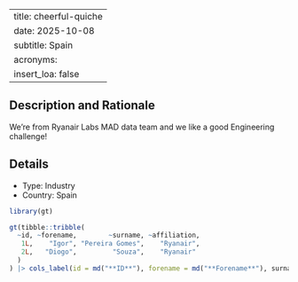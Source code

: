 
---
title: cheerful-quiche
date: 2025-10-08
subtitle: Spain
acronyms:
  insert_loa: false
---

## Description and Rationale

We're from Ryanair Labs MAD data team and we like a good Engineering challenge!

## Details

* Type: Industry
* Country: Spain

```r
library(gt)

gt(tibble::tribble(
  ~id, ~forename,        ~surname, ~affiliation,
   1L,    "Igor", "Pereira Gomes",    "Ryanair",
   2L,   "Diogo",         "Souza",    "Ryanair"
  )
) |> cols_label(id = md("**ID**"), forename = md("**Forename**"), surname ~ md("**Surname**"), affiliation ~ md("**Affiliation**"))
```
